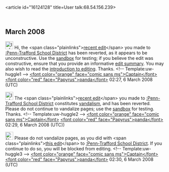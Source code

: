 <article id="16124128" title=User talk:68.54.156.239>
	<talkpage id="16124128" title="User talk:68.54.156.239">

== March 2008 ==

[[Image:Information.png|25px|left]] Hi, the &lt;span class=&quot;plainlinks&quot;&gt;[http://en.wikipedia.org/wiki/Penn-Trafford_School_District?diff=196195584 recent edit]&lt;/span&gt; you made to [[:Penn-Trafford School District]] has been reverted, as it appears to be unconstructive. Use the [[Wikipedia:Sandbox|sandbox]] for testing; if you believe the edit was constructive, ensure that you provide an informative [[Help:Edit summary|edit summary]]. You may also wish to read the [[Wikipedia:Introduction|introduction to editing]]. Thanks. &lt;!-- Template:uw-huggle1 --&gt; [[User:Captain panda|&lt;font color=&quot;orange&quot; face=&quot;comic sans ms&quot;&gt;Captain&lt;/font&gt;]] [[User talk:Captain panda|&lt;font color=&quot;red&quot; face=&quot;Papyrus&quot;&gt;panda&lt;/font&gt;]] 02:27, 6 March 2008 (UTC)

[[Image:Information.png|25px|left]] The &lt;span class=&quot;plainlinks&quot;&gt;[http://en.wikipedia.org/wiki/Penn-Trafford_School_District?diff=196195966 recent edit]&lt;/span&gt; you made to [[:Penn-Trafford School District]] constitutes [[Wikipedia:Vandalism|vandalism]], and has been reverted. Please do not continue to vandalize pages; use the [[Wikipedia:Sandbox|sandbox]] for testing. Thanks. &lt;!-- Template:uw-huggle2 --&gt; [[User:Captain panda|&lt;font color=&quot;orange&quot; face=&quot;comic sans ms&quot;&gt;Captain&lt;/font&gt;]] [[User talk:Captain panda|&lt;font color=&quot;red&quot; face=&quot;Papyrus&quot;&gt;panda&lt;/font&gt;]] 02:29, 6 March 2008 (UTC))

[[Image:Nuvola apps important.svg|25px|left]] Please do not vandalize pages, as you did with &lt;span class=&quot;plainlinks&quot;&gt;[http://en.wikipedia.org/wiki/Penn-Trafford_School_District?diff=196196051 this edit]&lt;/span&gt; to [[:Penn-Trafford School District]]. If you continue to do so, you will be blocked from editing. &lt;!-- Template:uw-huggle3 --&gt; [[User:Captain panda|&lt;font color=&quot;orange&quot; face=&quot;comic sans ms&quot;&gt;Captain&lt;/font&gt;]] [[User talk:Captain panda|&lt;font color=&quot;red&quot; face=&quot;Papyrus&quot;&gt;panda&lt;/font&gt;]] 02:30, 6 March 2008 (UTC)
	</talkpage>
</article>